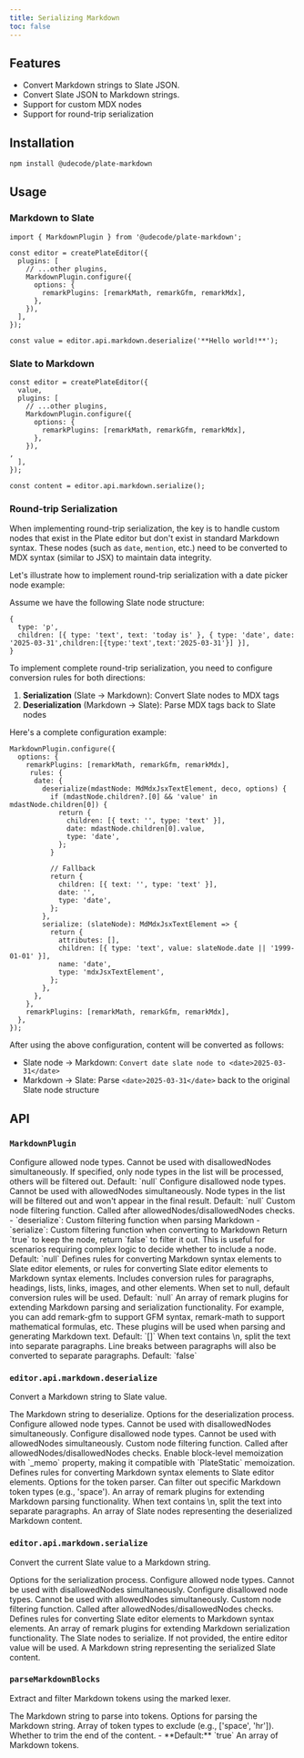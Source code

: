 ```yaml
---
title: Serializing Markdown
toc: false
---
```


<ComponentPreview name="markdown-demo" />

<PackageInfo>

## Features

- Convert Markdown strings to Slate JSON.
- Convert Slate JSON to Markdown strings.
- Support for custom MDX nodes
- Support for round-trip serialization

</PackageInfo>

## Installation

```bash
npm install @udecode/plate-markdown
```

## Usage

### Markdown to Slate

```tsx
import { MarkdownPlugin } from '@udecode/plate-markdown';

const editor = createPlateEditor({ 
  plugins: [
    // ...other plugins,
    MarkdownPlugin.configure({
      options: {
        remarkPlugins: [remarkMath, remarkGfm, remarkMdx],
      },
    }),
  ],
});

const value = editor.api.markdown.deserialize('**Hello world!**');
```

<ComponentPreview name="markdown-to-slate-demo" />

### Slate to Markdown


```tsx
const editor = createPlateEditor({ 
  value,
  plugins: [
    // ...other plugins,
    MarkdownPlugin.configure({
      options: {
        remarkPlugins: [remarkMath, remarkGfm, remarkMdx],
      },
    }),
,
  ],
});

const content = editor.api.markdown.serialize();
```

### Round-trip Serialization

When implementing round-trip serialization, the key is to handle custom nodes that exist in the Plate editor but don't exist in standard Markdown syntax. These nodes (such as `date`, `mention`, etc.) need to be converted to MDX syntax (similar to JSX) to maintain data integrity.

Let's illustrate how to implement round-trip serialization with a date picker node example:

Assume we have the following Slate node structure:
```tsx
{
  type: 'p',
  children: [{ type: 'text', text: 'today is' }, { type: 'date', date: '2025-03-31',children:[{type:'text',text:'2025-03-31'}] }],
}
```

To implement complete round-trip serialization, you need to configure conversion rules for both directions:

1. **Serialization** (Slate → Markdown): Convert Slate nodes to MDX tags
2. **Deserialization** (Markdown → Slate): Parse MDX tags back to Slate nodes

Here's a complete configuration example:
```tsx
MarkdownPlugin.configure({
  options: {
    remarkPlugins: [remarkMath, remarkGfm, remarkMdx],
     rules: {
      date: {
        deserialize(mdastNode: MdMdxJsxTextElement, deco, options) {
          if (mdastNode.children?.[0] && 'value' in mdastNode.children[0]) {
            return {
              children: [{ text: '', type: 'text' }],
              date: mdastNode.children[0].value,
              type: 'date',
            };
          }

          // Fallback
          return {
            children: [{ text: '', type: 'text' }],
            date: '',
            type: 'date',
          };
        },
        serialize: (slateNode): MdMdxJsxTextElement => {
          return {
            attributes: [],
            children: [{ type: 'text', value: slateNode.date || '1999-01-01' }],
            name: 'date',
            type: 'mdxJsxTextElement',
          };
        },
      },
    },
    remarkPlugins: [remarkMath, remarkGfm, remarkMdx],
  },
});
```

After using the above configuration, content will be converted as follows:

- Slate node → Markdown: `Convert date slate node to <date>2025-03-31</date>`
- Markdown → Slate: Parse `<date>2025-03-31</date>` back to the original Slate node structure


## API

### `MarkdownPlugin`

<API name="MarkdownPlugin">
<APIOptions>
  <APIItem name="allowedNodes" type="NodesConfig | null">
    Configure allowed node types. Cannot be used with disallowedNodes simultaneously.
    If specified, only node types in the list will be processed, others will be filtered out.
    Default: `null`
  </APIItem>
  <APIItem name="disallowedNodes" type="NodesConfig | null">
    Configure disallowed node types. Cannot be used with allowedNodes simultaneously.
    Node types in the list will be filtered out and won't appear in the final result.
    Default: `null`
  </APIItem>
  <APIItem name="allowNode" type="AllowNodeConfig">
    Custom node filtering function. Called after allowedNodes/disallowedNodes checks.
    - `deserialize`: Custom filtering function when parsing Markdown
    - `serialize`: Custom filtering function when converting to Markdown
    Return `true` to keep the node, return `false` to filter it out.
    This is useful for scenarios requiring complex logic to decide whether to include a node.
    Default: `null`
  </APIItem>
  <APIItem name="rules" type="TRules | null">
    Defines rules for converting Markdown syntax elements to Slate editor elements, or rules for converting Slate editor elements to Markdown syntax elements. Includes conversion rules for paragraphs, headings, lists, links, images, and other elements. When set to null, default conversion rules will be used.
    Default: `null`
  </APIItem>
  <APIItem name="remarkPlugins" type="Plugin[]">
    An array of remark plugins for extending Markdown parsing and serialization functionality. For example, you can add remark-gfm to support GFM syntax, remark-math to support mathematical formulas, etc. These plugins will be used when parsing and generating Markdown text.
    Default: `[]`
  </APIItem>
  <APIItem name="splitLineBreaks" type="boolean">
    When text contains \n, split the text into separate paragraphs. Line breaks between paragraphs will also be converted to separate paragraphs.
    Default: `false`
  </APIItem>
</APIOptions>
</API>

### `editor.api.markdown.deserialize`

Convert a Markdown string to Slate value.

<API name="deserialize">
<APIParameters>
  <APIItem name="markdown" type="string">
    The Markdown string to deserialize.
  </APIItem>
  <APIItem name="options" type="DeserializeMdOptions" optional>
    Options for the deserialization process.
  </APIItem>
</APIParameters>

<APIOptions type="DeserializeMdOptions">
  <APIItem name="allowedNodes" type="NodesConfig" optional>
    Configure allowed node types. Cannot be used with disallowedNodes simultaneously.
  </APIItem>
  <APIItem name="disallowedNodes" type="NodesConfig" optional>
    Configure disallowed node types. Cannot be used with allowedNodes simultaneously.
  </APIItem>
  <APIItem name="allowNode" type="AllowNodeConfig" optional>
    Custom node filtering function. Called after allowedNodes/disallowedNodes checks.
  </APIItem>
  <APIItem name="memoize" type="boolean" optional>
    Enable block-level memoization with `_memo` property, making it compatible with `PlateStatic` memoization.
  </APIItem>
  <APIItem name="rules" type="TRules | null" optional>
    Defines rules for converting Markdown syntax elements to Slate editor elements.
  </APIItem>
  <APIItem name="parser" type="ParseMarkdownBlocksOptions" optional>
    Options for the token parser. Can filter out specific Markdown token types (e.g., 'space').
  </APIItem>
  <APIItem name="remarkPlugins" type="Plugin[]" optional>
    An array of remark plugins for extending Markdown parsing functionality.
  </APIItem>
  <APIItem name="splitLineBreaks" type="boolean" optional>
    When text contains \n, split the text into separate paragraphs.
  </APIItem>
</APIOptions>
    
<APIReturns type="Descendant[]">
    An array of Slate nodes representing the deserialized Markdown content.
</APIReturns>
</API>

### `editor.api.markdown.serialize`

Convert the current Slate value to a Markdown string.

<API name="serialize">
<APIParameters>
  <APIItem name="options" type="SerializeMdOptions" optional>
    Options for the serialization process.
  </APIItem>
</APIParameters>

<APIOptions type="SerializeMdOptions">
  <APIItem name="allowedNodes" type="NodesConfig" optional>
    Configure allowed node types. Cannot be used with disallowedNodes simultaneously.
  </APIItem>
  <APIItem name="disallowedNodes" type="NodesConfig" optional>
    Configure disallowed node types. Cannot be used with allowedNodes simultaneously.
  </APIItem>
  <APIItem name="allowNode" type="AllowNodeConfig" optional>
    Custom node filtering function. Called after allowedNodes/disallowedNodes checks.
  </APIItem>
  <APIItem name="rules" type="TRules | null" optional>
    Defines rules for converting Slate editor elements to Markdown syntax elements.
  </APIItem>
  <APIItem name="remarkPlugins" type="Plugin[]" optional>
    An array of remark plugins for extending Markdown serialization functionality.
  </APIItem>
  <APIItem name="value" type="Descendant[]" optional>
    The Slate nodes to serialize. If not provided, the entire editor value will be used.
  </APIItem>
</APIOptions>

<APIReturns type="string">
  A Markdown string representing the serialized Slate content.
</APIReturns>
</API>

### `parseMarkdownBlocks`

Extract and filter Markdown tokens using the marked lexer.

<API name="parseMarkdownBlocks">
<APIParameters>
  <APIItem name="markdown" type="string">
    The Markdown string to parse into tokens.
  </APIItem>
  <APIItem name="options" type="ParseMarkdownBlocksOptions" optional>
    Options for parsing the Markdown string.
  </APIItem>
</APIParameters>

<APIOptions type="ParseMarkdownBlocksOptions">
  <APIItem name="exclude" type="string[]" optional>
    Array of token types to exclude (e.g., ['space', 'hr']).
  </APIItem>
  <APIItem name="trim" type="boolean" optional>
    Whether to trim the end of the content.
    - **Default:** `true`
  </APIItem>
</APIOptions>

<APIReturns type="Token[]">
  An array of Markdown tokens.
</APIReturns>
</API>